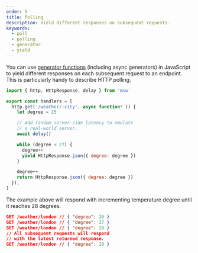 ```yaml
---
order: 5
title: Polling
description: Yield different responses on subsequent requests.
keywords:
  - poll
  - polling
  - generator
  - yield
---
```


You can use [generator functions](https://developer.mozilla.org/en-US/docs/Web/JavaScript/Reference/Statements/function*) (including async generators) in JavaScript to yield different responses on each subsequent request to an endpoint. This is particularly handy to describe HTTP polling.

```js /*/ /yield/ {13}
import { http, HttpResponse, delay } from 'msw'

export const handlers = [
  http.get('/weather/:city', async function* () {
    let degree = 25

    // Add random server-side latency to emulate
    // a real-world server.
    await delay()

    while (degree < 27) {
      degree++
      yield HttpResponse.json({ degree: degree })
    }

    degree++
    return HttpResponse.json({ degree: degree })
  }),
]
```

The example above will respond with incrementing temperature degree until it reaches 28 degrees.

```json
GET /weather/london // { "degree": 26 }
GET /weather/london // { "degree": 27 }
GET /weather/london // { "degree": 28 }
// All subsequent requests will respond
// with the latest returned response.
GET /weather/london // { "degree": 28 }
```
